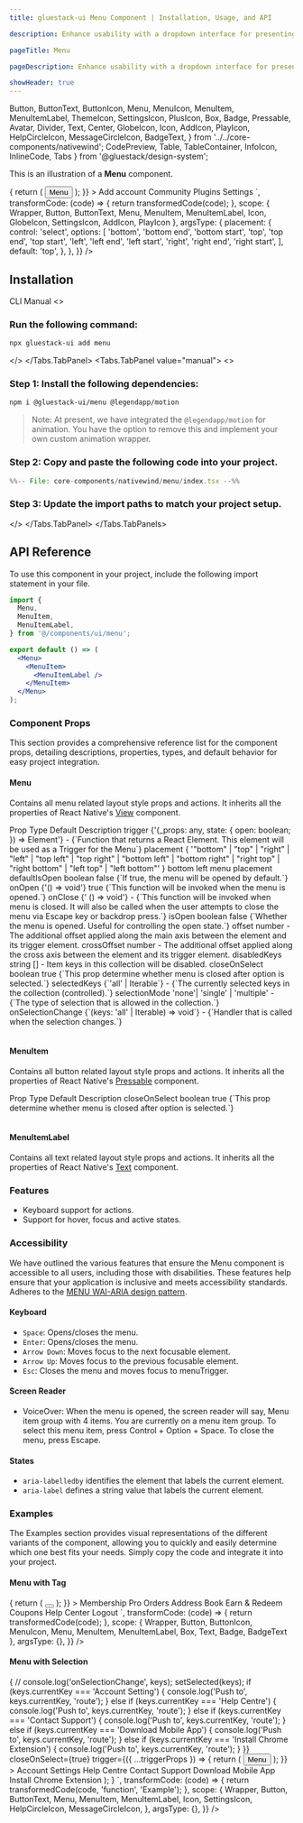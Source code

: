 ```yaml
---
title: gluestack-ui Menu Component | Installation, Usage, and API

description: Enhance usability with a dropdown interface for presenting options or actions, ensuring accessibility.

pageTitle: Menu

pageDescription: Enhance usability with a dropdown interface for presenting options or actions, ensuring accessibility.

showHeader: true
---
```



<Meta title="with-nativewind/Components/Overlay/Menu" />

  Button,
  ButtonText,
  ButtonIcon,
  Menu,
  MenuIcon,
  MenuItem,
  MenuItemLabel,
  ThemeIcon,
  SettingsIcon,
  PlusIcon,
  Box,
  Badge,
  Pressable,
  Avatar,
  Divider,
  Text,
  Center,
  GlobeIcon,
  Icon,
  AddIcon,
  PlayIcon,
  HelpCircleIcon,
  MessageCircleIcon,
  BadgeText,
} from '../../core-components/nativewind';
  CodePreview,
  Table,
  TableContainer,
  InfoIcon,
  InlineCode,
  Tabs
} from '@gluestack/design-system';


This is an illustration of a **Menu** component.

<Wrapper>
  <CodePreview
    showComponentRenderer={true}
    showArgsController={true}
    metaData={{
      code: `
      <Menu
        {...props}
        offset={5}
        disabledKeys={['Settings']}
        trigger={({ ...triggerProps }) => {
          return (
            <Button {...triggerProps}>
              <ButtonText>Menu</ButtonText>
            </Button>
          );
        }}
      >
        <MenuItem key="Add account" textValue="Add account">
          <Icon as={AddIcon} size="sm" className="mr-2" />
          <MenuItemLabel size="sm">Add account</MenuItemLabel>
        </MenuItem>
        <MenuItem key="Community" textValue="Community">
          <Icon as={GlobeIcon} size="sm" className="mr-2" />
          <MenuItemLabel size="sm">Community</MenuItemLabel>
        </MenuItem>
        <MenuItem key="Plugins" textValue="Plugins">
          <Icon as={PlayIcon} size="sm" className="mr-2" />
          <MenuItemLabel size="sm">Plugins</MenuItemLabel>
        </MenuItem>
        <MenuItem key="Settings" textValue="Settings">
          <Icon as={SettingsIcon} size="sm" className="mr-2" />
          <MenuItemLabel size="sm">Settings</MenuItemLabel>
        </MenuItem>
      </Menu>
      `,
      transformCode: (code) => {
        return transformedCode(code);
      },
      scope: {
        Wrapper,
        Button,
        ButtonText,
        Menu,
        MenuItem,
        MenuItemLabel,
        Icon,
        GlobeIcon,
        SettingsIcon,
        AddIcon,
        PlayIcon
      },
      argsType: {
        placement: {
          control: 'select',
          options: [
            'bottom',
            'bottom end',
            'bottom start',
            'top',
            'top end',
            'top start',
            'left',
            'left end',
            'left start',
            'right',
            'right end',
            'right start',
          ],
          default: 'top',
        },
      },
    }}
  />
</Wrapper>

<br />

## Installation

<Tabs value="cli" type="section">
<Tabs.TabList>
      <Tabs.Tab value="cli">
        <Tabs.TabTitle>CLI</Tabs.TabTitle>
      </Tabs.Tab>
     <Tabs.Tab value="manual">
        <Tabs.TabTitle>Manual</Tabs.TabTitle>
     </Tabs.Tab>
  </Tabs.TabList>
  <Tabs.TabPanels>
    <Tabs.TabPanel value="cli">
<>

### Run the following command:
  ```bash
  npx gluestack-ui add menu
  ```
</>
    </Tabs.TabPanel>
    <Tabs.TabPanel value="manual"> 
<>

### Step 1: Install the following dependencies:

```bash
npm i @gluestack-ui/menu @legendapp/motion
```
> Note: At present, we have integrated the `@legendapp/motion` for animation. You have the option to remove this and implement your own custom animation wrapper.

### Step 2: Copy and paste the following code into your project.

<CollapsibleCode>

```jsx 
%%-- File: core-components/nativewind/menu/index.tsx --%% 
```

</CollapsibleCode>

### Step 3: Update the import paths to match your project setup.
</>
    </Tabs.TabPanel>
  </Tabs.TabPanels>
</Tabs>

## API Reference

To use this component in your project, include the following import statement in your file.

```jsx
import {
  Menu,
  MenuItem,
  MenuItemLabel,
} from '@/components/ui/menu';
```

```jsx
export default () => (
  <Menu>
    <MenuItem>
      <MenuItemLabel />
    </MenuItem>
  </Menu>
);
```

### Component Props

This section provides a comprehensive reference list for the component props, detailing descriptions, properties, types, and default behavior for easy project integration.

#### Menu

Contains all menu related layout style props and actions.
It inherits all the properties of React Native's [View](https://reactnative.dev/docs/view) component.

<Wrapper>
  <TableContainer>
    <Table>
      <Table.THead>
        <Table.TR>
          <Table.TH>
            <Table.TText>Prop</Table.TText>
          </Table.TH>
          <Table.TH>
            <Table.TText>Type</Table.TText>
          </Table.TH>
          <Table.TH>
            <Table.TText>Default</Table.TText>
          </Table.TH>
          <Table.TH>
            <Table.TText>Description</Table.TText>
          </Table.TH>
        </Table.TR>
      </Table.THead>
      <Table.TBody>
        <Table.TR>
          <Table.TD>
            <Table.TText>
              <InlineCode>trigger</InlineCode>
            </Table.TText>
          </Table.TD>
          <Table.TD>
            <Table.TText>
              {'(_props: any, state: { open: boolean; }) => Element'}
            </Table.TText>
          </Table.TD>
          <Table.TD>
            <Table.TText>-</Table.TText>
          </Table.TD>
          <Table.TD>
            <Table.TText>{`Function that returns a React Element. This element will be used as a Trigger for the Menu`}</Table.TText>
          </Table.TD>
        </Table.TR>
        <Table.TR>
          <Table.TD>
            <Table.TText>
              <InlineCode>placement</InlineCode>
            </Table.TText>
          </Table.TD>
          <Table.TD>
            <Table.TText>
              {
                '"bottom" | "top" | "right" | "left" | "top left" | "top right" | "bottom left" | "bottom right" | "right top" | "right bottom" | "left top" | "left bottom"'
              }
            </Table.TText>
          </Table.TD>
          <Table.TD>
            <Table.TText>bottom left</Table.TText>
          </Table.TD>
          <Table.TD>
            <Table.TText>menu placement</Table.TText>
          </Table.TD>
        </Table.TR>
        <Table.TR>
          <Table.TD>
            <Table.TText>
              <InlineCode>defaultIsOpen</InlineCode>
            </Table.TText>
          </Table.TD>
          <Table.TD>
            <Table.TText>boolean</Table.TText>
          </Table.TD>
          <Table.TD>
            <Table.TText>false</Table.TText>
          </Table.TD>
          <Table.TD>
            <Table.TText>{`If true, the menu will be opened by default.`}</Table.TText>
          </Table.TD>
        </Table.TR>
        <Table.TR>
          <Table.TD>
            <Table.TText>
              <InlineCode>onOpen</InlineCode>
            </Table.TText>
          </Table.TD>
          <Table.TD>
            <Table.TText>{'() => void'}</Table.TText>
          </Table.TD>
          <Table.TD>
            <Table.TText>true</Table.TText>
          </Table.TD>
          <Table.TD>
            <Table.TText>{`This function will be invoked when the menu is opened.`}</Table.TText>
          </Table.TD>
        </Table.TR>
        <Table.TR>
          <Table.TD>
            <Table.TText>
              <InlineCode>onClose</InlineCode>
            </Table.TText>
          </Table.TD>
          <Table.TD>
            <Table.TText>{' () => void'}</Table.TText>
          </Table.TD>
          <Table.TD>
            <Table.TText>-</Table.TText>
          </Table.TD>
          <Table.TD>
            <Table.TText>{`This function will be invoked when menu is closed. It will also be called when the user attempts to close the menu via Escape key or backdrop press.`}</Table.TText>
          </Table.TD>
        </Table.TR>
        <Table.TR>
          <Table.TD>
            <Table.TText>
              <InlineCode>isOpen</InlineCode>
            </Table.TText>
          </Table.TD>
          <Table.TD>
            <Table.TText>boolean</Table.TText>
          </Table.TD>
          <Table.TD>
            <Table.TText>false</Table.TText>
          </Table.TD>
          <Table.TD>
            <Table.TText>{`Whether the menu is opened. Useful for controlling the open state.`}</Table.TText>
          </Table.TD>
        </Table.TR>
        <Table.TR>
          <Table.TD>
            <Table.TText>
              <InlineCode>offset</InlineCode>
            </Table.TText>
          </Table.TD>
          <Table.TD>
            <Table.TText>number</Table.TText>
          </Table.TD>
          <Table.TD>
            <Table.TText>-</Table.TText>
          </Table.TD>
          <Table.TD>
            <Table.TText>
              The additional offset applied along the main axis between the
              element and its trigger element.
            </Table.TText>
          </Table.TD>
        </Table.TR>
        <Table.TR>
          <Table.TD>
            <Table.TText>
              <InlineCode>crossOffset</InlineCode>
            </Table.TText>
          </Table.TD>
          <Table.TD>
            <Table.TText>number</Table.TText>
          </Table.TD>
          <Table.TD>
            <Table.TText>-</Table.TText>
          </Table.TD>
          <Table.TD>
            <Table.TText>
              The additional offset applied along the cross axis between the
              element and its trigger element.
            </Table.TText>
          </Table.TD>
        </Table.TR>
        <Table.TR>
          <Table.TD>
            <Table.TText>
              <InlineCode>disabledKeys</InlineCode>
            </Table.TText>
          </Table.TD>
          <Table.TD>
            <Table.TText>string []</Table.TText>
          </Table.TD>
          <Table.TD>
            <Table.TText>-</Table.TText>
          </Table.TD>
          <Table.TD>
            <Table.TText>
              Item keys in this collection will be disabled.
            </Table.TText>
          </Table.TD>
        </Table.TR>
        <Table.TR>
          <Table.TD>
            <Table.TText>
              <InlineCode>closeOnSelect</InlineCode>
            </Table.TText>
          </Table.TD>
          <Table.TD>
            <Table.TText>boolean</Table.TText>
          </Table.TD>
          <Table.TD>
            <Table.TText>true</Table.TText>
          </Table.TD>
          <Table.TD>
            <Table.TText>{`This prop determine whether menu is closed after option is selected.`}</Table.TText>
          </Table.TD>
        </Table.TR>
        <Table.TR>
          <Table.TD>
            <Table.TText>
              <InlineCode>selectedKeys</InlineCode>
            </Table.TText>
          </Table.TD>
          <Table.TD>
            <Table.TText>{`'all' | Iterable<Key>`}</Table.TText>
          </Table.TD>
          <Table.TD>
            <Table.TText>-</Table.TText>
          </Table.TD>
          <Table.TD>
            <Table.TText>{`The currently selected keys in the collection (controlled).`}</Table.TText>
          </Table.TD>
        </Table.TR>
        <Table.TR>
          <Table.TD>
            <Table.TText>
              <InlineCode>selectionMode</InlineCode>
            </Table.TText>
          </Table.TD>
          <Table.TD>
            <Table.TText>'none'| 'single' | 'multiple'</Table.TText>
          </Table.TD>
          <Table.TD>
            <Table.TText>-</Table.TText>
          </Table.TD>
          <Table.TD>
            <Table.TText>{`The type of selection that is allowed in the collection.`}</Table.TText>
          </Table.TD>
        </Table.TR>
        <Table.TR>
          <Table.TD>
            <Table.TText>
              <InlineCode>onSelectionChange</InlineCode>
            </Table.TText>
          </Table.TD>
          <Table.TD>
            <Table.TText>{`(keys: 'all' | Iterable<Key>) => void`}</Table.TText>
          </Table.TD>
          <Table.TD>
            <Table.TText>-</Table.TText>
          </Table.TD>
          <Table.TD>
            <Table.TText>{`Handler that is called when the selection changes.`}</Table.TText>
          </Table.TD>
        </Table.TR>
      </Table.TBody>
    </Table>
  </TableContainer>
</Wrapper>

#### MenuItem

Contains all button related layout style props and actions. It inherits all the properties of React Native's [Pressable](https://reactnative.dev/docs/pressable) component.

<Wrapper>
  <TableContainer>
    <Table>
      <Table.THead>
        <Table.TR>
          <Table.TH>
            <Table.TText>Prop</Table.TText>
          </Table.TH>
          <Table.TH>
            <Table.TText>Type</Table.TText>
          </Table.TH>
          <Table.TH>
            <Table.TText>Default</Table.TText>
          </Table.TH>
          <Table.TH>
            <Table.TText>Description</Table.TText>
          </Table.TH>
        </Table.TR>
      </Table.THead>
      <Table.TBody>
        <Table.TR>
          <Table.TD>
            <Table.TText>
              <InlineCode>closeOnSelect</InlineCode>
            </Table.TText>
          </Table.TD>
          <Table.TD>
            <Table.TText>boolean</Table.TText>
          </Table.TD>
          <Table.TD>
            <Table.TText>true</Table.TText>
          </Table.TD>
          <Table.TD>
            <Table.TText>{`This prop determine whether menu is closed after option is selected.`}</Table.TText>
          </Table.TD>
        </Table.TR>
      </Table.TBody>
    </Table>
  </TableContainer>
</Wrapper>

#### MenuItemLabel

Contains all text related layout style props and actions. It inherits all the properties of React Native's [Text](https://reactnative.dev/docs/text) component.

### Features

- Keyboard support for actions.
- Support for hover, focus and active states.

### Accessibility

We have outlined the various features that ensure the Menu component is accessible to all users, including those with disabilities. These features help ensure that your application is inclusive and meets accessibility standards. Adheres to the [MENU WAI-ARIA design pattern](https://www.w3.org/WAI/ARIA/apg/patterns/menubar/).

#### Keyboard

- `Space`: Opens/closes the menu.
- `Enter`: Opens/closes the menu.
- `Arrow Down`: Moves focus to the next focusable element.
- `Arrow Up`: Moves focus to the previous focusable element.
- `Esc`: Closes the menu and moves focus to menuTrigger.

#### Screen Reader

- VoiceOver: When the menu is opened, the screen reader will say, Menu item group with 4 items. You are currently on a menu item group. To select this menu item, press Control + Option + Space. To close the menu, press Escape.

#### States

- `aria-labelledby` identifies the element that labels the current element.
- `aria-label` defines a string value that labels the current element.

### Examples

The Examples section provides visual representations of the different variants of the component, allowing you to quickly and easily determine which one best fits your needs. Simply copy the code and integrate it into your project.

#### Menu with Tag

<Wrapper>
  <CodePreview
    showComponentRenderer={true}
    showArgsController={false}
    metaData={{
      code: `
      <Menu
        offset={5}
        trigger={({ ...triggerProps }) => {
          return (
            <Button {...triggerProps} size="sm">
              <ButtonIcon as={MenuIcon} />
            </Button>
          );
        }}
      >
        <MenuItem
          key="Membership"
          textValue="Membership"
          className="p-2 justify-between"
        >
          <MenuItemLabel size="sm">Membership</MenuItemLabel>
          <Badge action="success" className="rounded-full">
            <BadgeText className="text-2xs capitalize">Pro</BadgeText>
          </Badge>
        </MenuItem>
        <MenuItem key="Orders" textValue="Orders" className="p-2">
          <MenuItemLabel size="sm">Orders</MenuItemLabel>
        </MenuItem>
        <MenuItem
          key="Address Book"
          textValue="Address Book"
          className="p-2 border-b border-outline-200"
        >
          <MenuItemLabel size="sm">Address Book</MenuItemLabel>
        </MenuItem>
        <MenuItem key="Earn & Redeem" textValue="Earn & Redeem" className="p-2">
          <MenuItemLabel size="sm">Earn & Redeem</MenuItemLabel>
        </MenuItem>
        <MenuItem key="Coupons" textValue="Coupons" className="p-2">
          <MenuItemLabel size="sm">Coupons</MenuItemLabel>
        </MenuItem>
        <MenuItem
          key="Help Center"
          textValue="Help Center"
          className="p-2 border-b border-outline-200"
        >
          <MenuItemLabel size="sm">Help Center</MenuItemLabel>
        </MenuItem>
        <MenuItem key="Logout" textValue="Logout" className="p-2">
          <MenuItemLabel size="sm">Logout</MenuItemLabel>
        </MenuItem>
      </Menu>
      `,
      transformCode: (code) => {
        return transformedCode(code);
      },
      scope: {
        Wrapper,
        Button,
        ButtonIcon,
        MenuIcon,
        Menu,
        MenuItem,
        MenuItemLabel,
        Box,
        Text,
        Badge,
        BadgeText
      },
      argsType: {},
    }}
  />
</Wrapper>

#### Menu with Selection

<Wrapper>
  <CodePreview
    showComponentRenderer={true}
    showArgsController={false}
    metaData={{
      code: `
      function Example() {
        const [selected, setSelected] = React.useState(new Set([]));
        return (
          <Menu
            placement="bottom left"
            selectionMode="single"
            selectedKeys={selected}
            offset={5}
            className="p-1.5"
            onSelectionChange={(keys) => {
              // console.log('onSelectionChange', keys);
              setSelected(keys);
              if (keys.currentKey === 'Account Setting') {
                console.log('Push to', keys.currentKey, 'route');
              } else if (keys.currentKey === 'Help Centre') {
                console.log('Push to', keys.currentKey, 'route');
              } else if (keys.currentKey === 'Contact Support') {
                console.log('Push to', keys.currentKey, 'route');
              } else if (keys.currentKey === 'Download Mobile App') {
                console.log('Push to', keys.currentKey, 'route');
              } else if (keys.currentKey === 'Install Chrome Extension') {
                console.log('Push to', keys.currentKey, 'route');
              }
            }}
            closeOnSelect={true}
            trigger={({ ...triggerProps }) => {
              return (
                <Button {...triggerProps}>
                  <ButtonText>Menu</ButtonText>
                </Button>
              );
            }}
          >
            <MenuItem
              key="Account Settings"
              textValue="Account Settings"
              className="p-2 min-w-[294px]"
            >
              <Icon as={SettingsIcon} size="sm" className="mr-2" />
              <MenuItemLabel size="sm">Account Settings</MenuItemLabel>
            </MenuItem>
            <MenuItem key="Help Centre" textValue="Help Centre" className="p-2">
              <Icon as={HelpCircleIcon} size="sm" className="mr-2" />
              <MenuItemLabel size="sm">Help Centre</MenuItemLabel>
            </MenuItem>
            <MenuItem
              key="Contact Support"
              textValue="Contact Support"
              className="p-2 border-b border-outline-200"
            >
              <Icon as={MessageCircleIcon} size="sm" className="mr-2" />
              <MenuItemLabel size="sm">Contact Support</MenuItemLabel>
            </MenuItem>
            <MenuItem
              key="Download Mobile App"
              textValue="Download Mobile App"
              className="p-2"
            >
              <MenuItemLabel size="sm">Download Mobile App</MenuItemLabel>
            </MenuItem>
            <MenuItem
              key="Install Chrome Extension"
              textValue="Install Chrome Extension"
              className="p-2"
            >
              <MenuItemLabel size="sm">Install Chrome Extension</MenuItemLabel>
            </MenuItem>
          </Menu>
        );
      }
      `,
      transformCode: (code) => {
        return transformedCode(code, 'function', 'Example');
      },
      scope: {
        Wrapper,
        Button,
        ButtonText,
        Menu,
        MenuItem,
        MenuItemLabel,
        Icon,
        SettingsIcon,
        HelpCircleIcon,
        MessageCircleIcon,
      },
      argsType: {},
    }}
  />
</Wrapper>